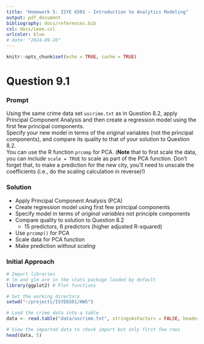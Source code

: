 ```yaml
---
title: "Homework 5: ISYE 6501 - Introduction to Analytics Modeling"
output: pdf_document
bibliography: docs/references.bib
csl: docs/ieee.csl
urlcolor: blue
# date: "2024-09-26"
---
```


```r
knitr::opts_chunk$set(echo = TRUE, cache = TRUE)
```

# Question 9.1

### Prompt

Using the same crime data set `uscrime.txt` as in Question 8.2, apply 
Principal Component Analysis and then create a regression model using the 
first few principal components.  
Specify your new model in terms of the original variables 
(not the principal components), and compare its quality to that of your 
solution to Question 8.2.  
You can use the R function `prcomp` for PCA. 
(**Note** that to first scale the data, you can include `scale = TRUE` to scale
as part of the PCA function. 
Don’t forget that, to make a prediction for the new city, you’ll need to 
unscale the coefficients (i.e., do the scaling calculation in reverse)!)

### Solution

- Apply Principal Component Analysis (PCA)
- Create regression model using first few principal components
- Specify model in terms of *original variables* not principle components
- Compare quality to solution to Question 8.2
  - 15 predictors, 6 predictors (higher adjusted R-squared)
- Use `prcomp()` for PCA
- Scale data for PCA function
- Make prediction *without scaling*

### Initial Approach

```r
# Import libraries
# lm and glm are in the stats package loaded by default
library(ggplot2) # Plot functions

# Set the working directory
setwd("~/projects/ISYE6501/HW5")

# Load the crime data into a table
data <- read.table("data/uscrime.txt", stringsAsFactors = FALSE, header = TRUE)

# View the imported data to check import but only first few rows
head(data, 5)
```


